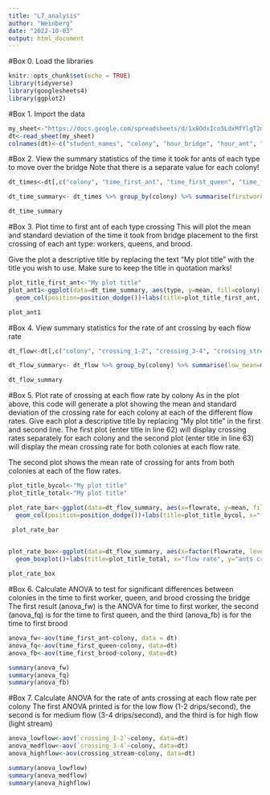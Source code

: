 ```yaml
---
title: "L7_analysis"
author: "Weinberg"
date: "2022-10-03"
output: html_document
---
```

#Box 0. Load the libraries
```r
knitr::opts_chunk$set(echo = TRUE)
library(tidyverse)
library(googlesheets4)
library(ggplot2)
```

#Box 1. Import the data
```r
my_sheet<-"https://docs.google.com/spreadsheets/d/1x8OdxIco5LdxMfYlgT2mrenRzkFJmwlNEZhVPd1vKss/edit?usp=sharing"
dt<-read_sheet(my_sheet)
colnames(dt)<-c("student_names", "colony", "hour_bridge", "hour_ant", "time_first_ant", "hour_queen", "time_first_queen", "hour_brood", "time_first_brood", "crossing_1-2", "crossing_3-4", "crossing_stream")
```

#Box 2. View the summary statistics of the time it took for ants of each type to move over the bridge 
Note that there is a separate value for each colony!
```r

dt_times<-dt[,c("colony", "time_first_ant", "time_first_queen", "time_first_brood")]

dt_time_summary<- dt_times %>% group_by(colony) %>% summarise(firstworker_mean=mean(time_first_ant), firstworker_sd=sd(time_first_ant), firstqueen_mean=mean(time_first_queen), firstqueen_sd=sd(time_first_queen), firstbrood_mean=mean(time_first_brood), firstbrood_sd=sd(time_first_brood)) %>% pivot_longer(-colony, names_to=c("type", ".value"), names_sep="_")

dt_time_summary
```

#Box 3. Plot time to first ant of each type crossing 
This will plot the mean and standard deviation of the time it took from bridge placement to the first crossing of each ant type: workers, queens, and brood.

Give the plot a descriptive title by replacing the text "My plot title" with the title you wish to use. Make sure to keep the title in quotation marks!
```r
plot_title_first_ant<-"My plot title"
plot_ant1<-ggplot(data=dt_time_summary, aes(type, y=mean, fill=colony))+ 
  geom_col(position=position_dodge())+labs(title=plot_title_first_ant, x="time to first crossing", y="colony ID") + geom_errorbar(aes(x=type, ymin=mean-sd, ymax=mean+sd), size=0.5, position=position_dodge())

plot_ant1
```



#Box 4. View summary statistics for the rate of ant crossing by each flow rate
```r
dt_flow<-dt[,c("colony", "crossing_1-2", "crossing_3-4", "crossing_stream")]

dt_flow_summary<- dt_flow %>% group_by(colony) %>% summarise(low_mean=mean(`crossing_1-2`), low_sd = sd(`crossing_1-2`), med_mean=mean(`crossing_3-4`), med_sd=sd(`crossing_3-4`), high_mean=mean(crossing_stream), high_sd=sd(crossing_stream)) %>% pivot_longer(-colony, names_to=c("flowrate", ".value"), names_sep="_")

dt_flow_summary
```

#Box 5. Plot rate of crossing at each flow rate by colony
As in the plot above, this code will generate a plot showing the mean and standard deviation of the crossing rate for each colony at each of the different flow rates. Give each plot a descriptive title by replacing "My plot title" in the first and second line. The first plot (enter title in line 62) will display crossing rates separately for each colony and the second plot (enter title in line 63) will display the mean crossing rate for both colonies at each flow rate.

The second plot shows the mean rate of crossing for ants from both colonies at each of the flow rates.

```r
plot_title_bycol<-"My plot title"
plot_title_total<-"My plot title"

plot_rate_bar<-ggplot(data=dt_flow_summary, aes(x=flowrate, y=mean, fill=colony))+ 
  geom_col(position=position_dodge())+labs(title=plot_title_bycol, x="flow rate", y="ants crossing per minute") + geom_errorbar(aes(x=flowrate, ymin=mean-sd, ymax=mean+sd), size=0.5, position=position_dodge())

 plot_rate_bar
 

plot_rate_box<-ggplot(data=dt_flow_summary, aes(x=factor(flowrate, levels=c("low", "med", "high")), y=mean))+ 
  geom_boxplot()+labs(title=plot_title_total, x="flow rate", y="ants crossing per minute")

plot_rate_box
```


#Box 6. Calculate ANOVA to test for significant differences between colonies in the time to first worker, queen, and brood crossing the bridge
The first result (anova_fw) is the ANOVA for time to first worker, the second (anova_fq) is for the time to first queen, and the third (anova_fb) is for the time to first brood
```r
anova_fw<-aov(time_first_ant~colony, data = dt)
anova_fq<-aov(time_first_queen~colony, data=dt)
anova_fb<-aov(time_first_brood~colony, data=dt)

summary(anova_fw)
summary(anova_fq)
summary(anova_fb)
```

#Box 7. Calculate ANOVA for the rate of ants crossing at each flow rate per colony
The first ANOVA printed is for the low flow (1-2 drips/second), the second is for medium flow (3-4 drips/second), and the third is for high flow (light stream)
```r
anova_lowflow<-aov(`crossing_1-2`~colony, data=dt)
anova_medflow<-aov(`crossing_3-4`~colony, data=dt)
anova_highflow<-aov(crossing_stream~colony, data=dt)

summary(anova_lowflow)
summary(anova_medflow)
summary(anova_highflow)
```

